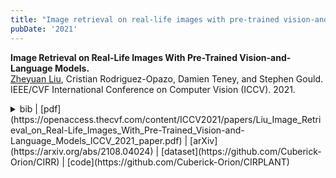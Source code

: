 ```yaml
---
title: "Image retrieval on real-life images with pre-trained vision-and-language models."
pubDate: '2021'
---
```


<div class="research_h1">

__Image Retrieval on Real-Life Images With Pre-Trained Vision-and-Language Models.__<br />
<span class="inline text-transition text-gray-500">[Zheyuan Liu](#), Cristian Rodriguez-Opazo, Damien Teney, and Stephen Gould. 
IEEE/CVF International Conference on Computer Vision (ICCV). 2021.</span>

<details>
<summary>
<span class='inline text-transition text-gray-500'> bib |  [pdf](https://openaccess.thecvf.com/content/ICCV2021/papers/Liu_Image_Retrieval_on_Real-Life_Images_With_Pre-Trained_Vision-and-Language_Models_ICCV_2021_paper.pdf) | [arXiv](https://arxiv.org/abs/2108.04024) | [dataset](https://github.com/Cuberick-Orion/CIRR) | [code](https://github.com/Cuberick-Orion/CIRPLANT) </span> 
</summary>
<p>
  ```bibtex
    @InProceedings{Liu_2021_ICCV,
      author={Liu, Zheyuan and Rodriguez-Opazo, Cristian and Teney, Damien and Gould, Stephen},
      title ={Image Retrieval on Real-Life Images With Pre-Trained Vision-and-Language Models},
      booktitle={Proceedings of the IEEE/CVF International Conference on Computer Vision (ICCV)},
      month={October},
      year={2021},
      pages={2125-2134}
    }
  ```
</p>
</details>
</div>
